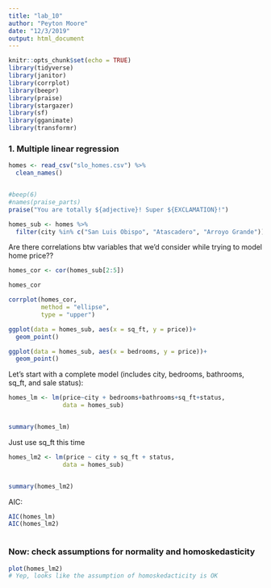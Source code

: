 ```yaml
---
title: "lab_10"
author: "Peyton Moore"
date: "12/3/2019"
output: html_document
---
```


```r
knitr::opts_chunk$set(echo = TRUE)
library(tidyverse)
library(janitor)
library(corrplot)
library(beepr)
library(praise)
library(stargazer)
library(sf)
library(gganimate)
library(transformr)
```




### 1. Multiple linear regression 

```r
homes <- read_csv("slo_homes.csv") %>% 
  clean_names()


#beep(6)
#names(praise_parts)
praise("You are totally ${adjective}! Super ${EXCLAMATION}!")

```

```r
homes_sub <- homes %>% 
  filter(city %in% c("San Luis Obispo", "Atascadero", "Arroyo Grande"))
```

Are there correlations btw variables that we'd consider while trying to model home price??

```r
homes_cor <- cor(homes_sub[2:5])

homes_cor

corrplot(homes_cor, 
         method = "ellipse", 
         type = "upper")
```


```r
ggplot(data = homes_sub, aes(x = sq_ft, y = price))+
  geom_point()

ggplot(data = homes_sub, aes(x = bedrooms, y = price))+
  geom_point()
```

Let's start with a complete model (includes city, bedrooms, bathrooms, sq_ft, and sale status):

```r
homes_lm <- lm(price~city + bedrooms+bathrooms+sq_ft+status, 
               data = homes_sub)


summary(homes_lm)
```
Just use sq_ft this time

```r
homes_lm2 <- lm(price ~ city + sq_ft + status, 
               data = homes_sub)


summary(homes_lm2)
```

AIC:

```r
AIC(homes_lm)
AIC(homes_lm2)



```

### Now: check assumptions for normality and homoskedasticity 

```r

plot(homes_lm2)
# Yep, looks like the assumption of homoskedacticity is OK



```







